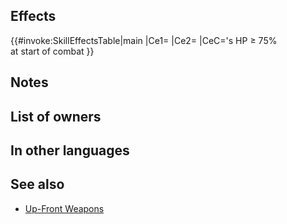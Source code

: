 {{Weapon Infobox
|tagid=SID_正々堂々の剣
|intID=3152
|image=wep_sw135
|exclusive=0
|weaponType=Sword
|cost=200
|might=10
|range=1
|effect=At start of combat, if foe's HP ≥ 75%, grants Atk/Spd+5 to unit and neutralizes unit's penalties to Atk/Spd during combat.
|statModifiers=0,10,0,0,0
|required=Steel Sword
|next=Up-Front Blade+
|promotionRarity=5
|promotionTier=1
|properties=random_owner
}}
==Effects==
{{#invoke:SkillEffectsTable|main
|Ce1={{Eft|Temporary buffs|Atk/Spd|5}}
|Ce2={{Eft|Neutralize Penalties|Atk/Spd}}
|CeC={{Tgt|Foe}}'s HP ≥ 75%<br>at start of combat
}}
==Notes==
{{Temporary buffs}}
{{Penalty neutralization}}
==List of owners==
{{Skill Hero List}}
==In other languages==
{{OtherLanguages
|japanese=正々堂々の剣
|german=Faires Schwert
|spanishEU=Espada honesta
|spanishLA=Espada honesta
|french=Épée franche
|italian=Lama onesta
|chineseTW=堂堂正正之劍
|portuguese=Espada justa
}}
==See also==
{{See also skills|cond=(Description LIKE '%if foe_s HP ≥ ___, grants Atk/Spd+%neutralizes unit_s penalties%' OR Description LIKE '%if foe_s HP ≥ ___, grants Atk/Spd+%neutralizes penalties%') AND WikiName NOT LIKE '%Up-Front%' AND Exclusive='1'}}
* [[Skill families/Weapons#Up-Front|Up-Front Weapons]]
{{Weapons Navbox}}
